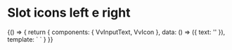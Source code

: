 

<Meta title="Components/InputText/Slots" component={VvInputText} />

# Slot icons left e right

<Canvas>
	<Story name="left-right-slots">
		{() => {
			return {
				components: { VvInputText, VvIcon },
				data: () => ({ text: '' }),
				template: `
					<vv-input-text name="r1" v-model:modelValue="text">
						<template v-slot:icon-left="slotProps">
                            <VvIcon name="add"/>
                        </template>
                        <template v-slot:icon-right>
                            <button class="vv-button"> QUA! </button>
                        </template>
					</vv-input-text>
                    `
			}
		}}
	</Story>
</Canvas>
